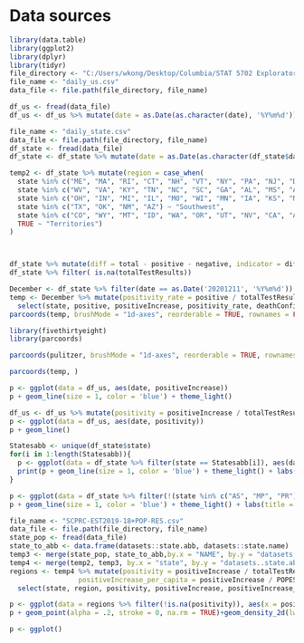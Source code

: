 # Data sources

```r
library(data.table)
library(ggplot2)
library(dplyr)
library(tidyr)
file_directory <- "C:/Users/wkong/Desktop/Columbia/STAT 5702 Exploratory Data Analysis/Final Project"
file_name <- "daily_us.csv"
data_file <- file.path(file_directory, file_name)

df_us <- fread(data_file)
df_us <- df_us %>% mutate(date = as.Date(as.character(date), '%Y%m%d'))

file_name <- "daily_state.csv"
data_file <- file.path(file_directory, file_name)
df_state <- fread(data_file)
df_state <- df_state %>% mutate(date = as.Date(as.character(df_state$date), "%Y%m%d"))
```

```r


temp2 <- df_state %>% mutate(region = case_when(
  state %in% c("ME", "MA", "RI", "CT", "NH", "VT", "NY", "PA", "NJ", "DE", "MD", "DC") ~ "Northeast",
  state %in% c("WV", "VA", "KY", "TN", "NC", "SC", "GA", "AL", "MS", "AR", "LA", "FL") ~ "Southeast",
  state %in% c("OH", "IN", "MI", "IL", "MO", "WI", "MN", "IA", "KS", "NE", "SD", "ND") ~ "Midwest",
  state %in% c("TX", "OK", "NM", "AZ") ~ "Southwest",
  state %in% c("CO", "WY", "MT", "ID", "WA", "OR", "UT", "NV", "CA", "AK", "HI") ~ "West",
  TRUE ~ "Territories")
)



df_state %>% mutate(diff = total - positive - negative, indicator = diff !=0) %>% filter(indicator == FALSE) %>% select(diff) %>% table
df_state %>% filter( is.na(totalTestResults))

December <- df_state %>% filter(date == as.Date('20201211', '%Y%m%d'))
temp <- December %>% mutate(positivity_rate = positive / totalTestResults) %>% 
  select(state, positive, positiveIncrease, positivity_rate, deathConfirmed)
parcoords(temp, brushMode = "1d-axes", reorderable = TRUE, rownames = FALSE)
```

```r
library(fivethirtyeight)
library(parcoords)

parcoords(pulitzer, brushMode = "1d-axes", reorderable = TRUE, rownames = FALSE)

parcoords(temp, )
```

```r
p <- ggplot(data = df_us, aes(date, positiveIncrease))
p + geom_line(size = 1, color = 'blue') + theme_light()
```

```r
df_us <- df_us %>% mutate(positivity = positiveIncrease / totalTestResultsIncrease)
p <- ggplot(data = df_us, aes(date, positivity))
p + geom_line()
```

```r
Statesabb <- unique(df_state$state)
for(i in 1:length(Statesabb)){
  p <- ggplot(data = df_state %>% filter(state == Statesabb[i]), aes(date, positiveIncrease))
  print(p + geom_line(size = 1, color = 'blue') + theme_light() + labs(title = Statesabb[i]) + geom_vline(xintercept = as.numeric(as.Date("2020-11-25")), col = "red", size = 2))
}

p <- ggplot(data = df_state %>% filter(!(state %in% c("AS", "MP", "PR")), positiveIncrease >= 0) , aes(date, positiveIncrease))
p + geom_line(size = 1, color = 'blue') + theme_light() + labs(title = Statesabb[i]) + geom_vline(xintercept = as.numeric(as.Date("2020-11-25")), col = "red", size = 2) + facet_wrap(~state, scales = "free")


```

```r
file_name <- "SCPRC-EST2019-18+POP-RES.csv"
data_file <- file.path(file_directory, file_name)
state_pop <- fread(data_file)
state_to_abb <- data.frame(datasets::state.abb, datasets::state.name)
temp3 <- merge(state_pop, state_to_abb,by.x = "NAME", by.y = "datasets..state.name")
temp4 <- merge(temp2, temp3, by.x = "state", by.y = "datasets..state.abb")
regions <- temp4 %>% mutate(positivity = positiveIncrease / totalTestResultsIncrease,
                 positiveIncrease_per_capita = positiveIncrease / POPESTIMATE2019) %>%
  select(state, region, positivity, positiveIncrease, positiveIncrease_per_capita, date)

p <- ggplot(data = regions %>% filter(!is.na(positivity)), aes(x = positivity,y = positiveIncrease_per_capita, col = region))
p + geom_point(alpha = .2, stroke = 0, na.rm = TRUE)+geom_density_2d(lwd = 0.5)+theme_classic()
```


```r
p <- ggplot()
```

